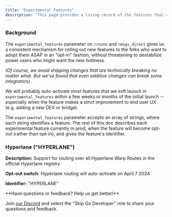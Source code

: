 ```yaml
---
title: "Experimental Features"
description: "This page provides a living record of the features that can be turned on with the experimental_features flag"
---
```


### Background

The `experimental_features` parameter on `/route` and `/msgs_direct` gives us a consistent mechanism for rolling out new features to the folks who want to adopt them ASAP in an "opt-in" fashion, without threatening to destabilize power users who might want the new hottness. 

_(Of course, we avoid shipping changes that are technically breaking no matter what. But we've found that even additive changes can break some integrators)._

We will probably auto-activate most features that we soft launch in `experimental_features` within a few weeks or months of the initial launch -- especially when the feature makes a strict improvement to end user UX (e.g. adding a new DEX or bridge). 

The `experimental_features` parameter accepts an array of strings, where each string identifies a feature. The rest of this doc describes each experimental feature currently in prod, when the feature will become opt-out (rather than opt-in), and gives the feature's identifier. 

### Hyperlane ("HYPERLANE")

**Description:** Support for routing over all Hyperlane Warp Routes in the official Hyperlane registry

**Opt-out switch**: Hyperlane routing will auto-activate on April 7 2024

**Identifier:** "HYPERLANE"


 <Check>
 **Have questions or feedback? Help us get better!**
 
 Join [our Discord](https://skip.build/discord) and select the "Skip Go Developer" role to share your questions and feedback.
 </Check>
